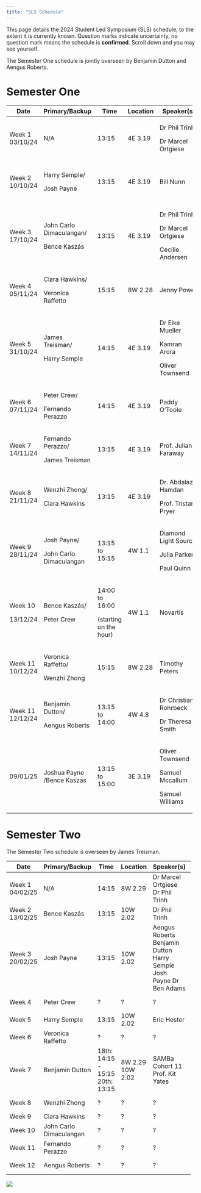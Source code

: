 ```yaml
---
title: "SLS Schedule"
---
```


This page details the 2024 Student Led Symposium (SLS) schedule, to the extent it is currently known. Question marks indicate uncertainty, no question mark means the schedule is **confirmed**. Scroll down and you may see yourself.

The Semester One schedule is jointly overseen by Benjamin Dutton and Aengus Roberts.

# Semester One

+------------------+----------------------------+------------------------+----------+-----------------------+---------------------------------------+
| Date             | Primary/Backup             | Time                   | Location | Speaker(s)            | Topic(s)                              |
+==================+============================+========================+==========+=======================+=======================================+
| Week 1 03/10/24  | N/A                        | 13:15                  | 4E 3.19  | Dr Phil Trinh         | Introduction to SLS.                  |
|                  |                            |                        |          |                       |                                       |
|                  |                            |                        |          | Dr Marcel Ortgiese    |                                       |
+------------------+----------------------------+------------------------+----------+-----------------------+---------------------------------------+
| Week 2 10/10/24  | Harry Semple/              | 13:15                  | 4E 3.19  | Bill Nunn             | Basic Git and GitHub.                 |
|                  |                            |                        |          |                       |                                       |
|                  | Josh Payne                 |                        |          |                       | A website.                            |
+------------------+----------------------------+------------------------+----------+-----------------------+---------------------------------------+
| Week 3 17/10/24  | John Carlo Dimaculangan/   | 13:15                  | 4E 3.19  | Dr Phil Trinh         | Life as a PhD Student.                |
|                  |                            |                        |          |                       |                                       |
|                  | Bence Kaszás               |                        |          | Dr Marcel Ortgiese    | Software/Literature tools.            |
|                  |                            |                        |          |                       |                                       |
|                  |                            |                        |          | Cecilie Andersen      | Time Management.                      |
+------------------+----------------------------+------------------------+----------+-----------------------+---------------------------------------+
| Week 4 05/11/24  | Clara Hawkins/             | 15:15                  | 8W 2.28  | Jenny Power           | How to give a good talk.              |
|                  |                            |                        |          |                       |                                       |
|                  | Veronica Raffetto          |                        |          |                       |                                       |
+------------------+----------------------------+------------------------+----------+-----------------------+---------------------------------------+
| Week 5 31/10/24  | James Treisman/            | 14:15                  | 4E 3.19  | Dr Eike Mueller       | HPC demonstration.                    |
|                  |                            |                        |          |                       |                                       |
|                  | Harry Semple               |                        |          | Kamran Arora          |                                       |
|                  |                            |                        |          |                       |                                       |
|                  |                            |                        |          | Oliver Townsend       |                                       |
+------------------+----------------------------+------------------------+----------+-----------------------+---------------------------------------+
| Week 6 07/11/24  | Peter Crew/                | 14:15                  | 4E 3.19  | Paddy O'Toole         | Advanced version control.             |
|                  |                            |                        |          |                       |                                       |
|                  | Fernando Perazzo           |                        |          |                       |                                       |
+------------------+----------------------------+------------------------+----------+-----------------------+---------------------------------------+
| Week 7 14/11/24  | Fernando Perazzo/          | 13:15                  | 4E 3.19  | Prof. Julian Faraway  | Exploratory data visualisation.       |
|                  |                            |                        |          |                       |                                       |
|                  | James Treisman             |                        |          |                       |                                       |
+------------------+----------------------------+------------------------+----------+-----------------------+---------------------------------------+
| Week 8 21/11/24  | Wenzhi Zhong/              | 13:15                  | 4E 3.19  | Dr. Abdalaziz Hamdan  | Firedrake and finite element methods. |
|                  |                            |                        |          |                       |                                       |
|                  | Clara Hawkins              |                        |          | Prof. Tristan Pryer   |                                       |
+------------------+----------------------------+------------------------+----------+-----------------------+---------------------------------------+
| Week 9 28/11/24  | Josh Payne/                | 13:15 to 15:15         | 4W 1.1   | Diamond Light Source  | ITT 1 Introductory Event.             |
|                  |                            |                        |          |                       |                                       |
|                  | John Carlo Dimaculangan    |                        |          | Julia Parker          |                                       |
|                  |                            |                        |          |                       |                                       |
|                  |                            |                        |          | Paul Quinn            |                                       |
+------------------+----------------------------+------------------------+----------+-----------------------+---------------------------------------+
| Week 10          | Bence Kaszás/              | 14:00 to 16:00         | 4W 1.1   | Novartis              | ITT 1 Introductory Event.             |
|                  |                            |                        |          |                       |                                       |
| 13/12/24         | Peter Crew                 | (starting on the hour) |          |                       |                                       |
+------------------+----------------------------+------------------------+----------+-----------------------+---------------------------------------+
| Week 11 10/12/24 | Veronica Raffetto/         | 15:15                  | 8W 2.28  | Timothy Peters        | What to do during an ITT.             |
|                  |                            |                        |          |                       |                                       |
|                  | Wenzhi Zhong               |                        |          |                       |                                       |
+------------------+----------------------------+------------------------+----------+-----------------------+---------------------------------------+
| Week 11 12/12/24 | Benjamin Dutton/           | 13:15 to 14:00         | 4W 4.8   | Dr Christian Rohrbeck | Semester 2 Project Q&A Session.       |
|                  |                            |                        |          |                       |                                       |
|                  | Aengus Roberts             |                        |          | Dr Theresa Smith      |                                       |
+------------------+----------------------------+------------------------+----------+-----------------------+---------------------------------------+
| 09/01/25         | Joshua Payne /Bence Kaszas | 13:15 to 15:00         | 3E 3.19  | Oliver Townsend       | ITT preparation                       |
|                  |                            |                        |          |                       |                                       |
|                  |                            |                        |          | Samuel Mccallum       |                                       |
|                  |                            |                        |          |                       |                                       |
|                  |                            |                        |          | Samuel Williams       |                                       |
+------------------+----------------------------+------------------------+----------+-----------------------+---------------------------------------+

# Semester Two

The Semester Two schedule is overseen by James Treisman.

+----------+-------------------------+------------------------+----------+--------------------+---------------------------+--------+
| Date     | Primary/Backup          | Time                   | Location | Speaker(s)         | Topic(s)                  |        |
+==========+=========================+========================+==========+====================+===========================+========+
| Week 1   | N/A                     | 14:15                  | 8W 2.29  | Dr Marcel Ortgiese | Semester Two discussion   |        |
| 04/02/25 |                         |                        |          | Dr Phil Trinh      |                           |        |
+----------+-------------------------+------------------------+----------+--------------------+---------------------------+--------+
| Week 2   | Bence Kaszás            | 13:15                  | 10W 2.02 | Dr Phil Trinh      | Paper criticism           |        |
| 13/02/25 |                         |                        |          |                    |                           |        |
+----------+-------------------------+------------------------+----------+--------------------+---------------------------+--------+
| Week 3   | Josh Payne              | 13:15                  | 10W 2.02 | Aengus Roberts     | All things GenAI          |        |
| 20/02/25 |                         |                        |          | Benjamin Dutton    |                           |        |
|          |                         |                        |          | Harry Semple       |                           |        |
|          |                         |                        |          | Josh Payne         |                           |        |
|          |                         |                        |          | Dr Ben Adams       |                           |        |
+----------+-------------------------+------------------------+----------+--------------------+---------------------------+--------+
| Week 4   | Peter Crew              | ?                      | ?        | ?                  | Supervisory relationship  |        |
+----------+-------------------------+------------------------+----------+--------------------+---------------------------+--------+
| Week 5   | Harry Semple            | 13:15                  | 10W 2.02 | Eric Hester        | Scientific visualisation  |        |
+----------+-------------------------+------------------------+----------+--------------------+---------------------------+--------+
| Week 6   | Veronica Raffetto       | ?                      | ?        | ?                  | Posters                   |        |
|          |                         |                        |          |                    | Internships               |        |
+----------+-------------------------+------------------------+----------+--------------------+---------------------------+--------+
| Week 7   | Benjamin Dutton         | 18th: 14:15 - 15:15    | 8W 2.29  | SAMBa Cohort 11    | ITT Representations       |        |
|          |                         | 20th: 13:15            | 10W 2.02 | Prof. Kit Yates    | Reading papers            |        |
+----------+-------------------------+------------------------+----------+--------------------+---------------------------+--------+
| Week 8   | Wenzhi Zhong            | ?                      | ?        | ?                  | ITT representations       |        |
+----------+-------------------------+------------------------+----------+--------------------+---------------------------+--------+
| Week 9   | Clara Hawkins           | ?                      | ?        | ?                  | Writing                   |        |
+----------+-------------------------+------------------------+----------+--------------------+---------------------------+--------+
| Week 10  | John Carlo Dimaculangan | ?                      | ?        | ?                  | ITT partner 1             |        |
+----------+-------------------------+------------------------+----------+--------------------+---------------------------+--------+
| Week 11  | Fernando Perazzo        | ?                      | ?        | ?                  | ITT partner 2             |        |
+----------+-------------------------+------------------------+----------+--------------------+---------------------------+--------+
| Week 12  | Aengus Roberts          | ?                      | ?        | ?                  | Reflections for next year |        |
+----------+-------------------------+------------------------+----------+--------------------+---------------------------+--------+

![](cohort11.jpg)